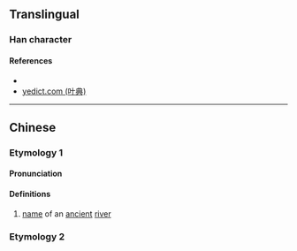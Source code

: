 {{character info/new}}
==Translingual==

===Han character===
{{Han char|rn=85|rad=水|as=03|sn=6|four=|canj=EHJ|ids=⿰氵千}}

====References====
* {{Han ref|kx=0605.120|dkj=17131|hdz=31552.040|uh=6C58|ud=27736}}
* [http://yedict.com/htm/6C/6C58.htm yedict.com (叶典)]

----

==Chinese==
{{zh-forms}}
===Etymology 1===
====Pronunciation====
{{zh-pron
|m=qiān
|c=cim4
|mc=y
|oc=y
|ma=
|cat=pn
}}

====Definitions====
{{zh-hanzi}}

# [[name]] of an [[ancient]] [[river]]
===Etymology 2===
{{zh-see|潛|ss}}